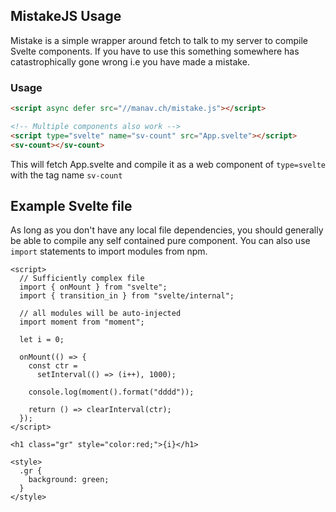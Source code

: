 ## MistakeJS Usage
Mistake is a simple wrapper around fetch to talk to my server to compile Svelte components. If you have to use this something somewhere has catastrophically gone wrong i.e you have made a mistake.

### Usage
```html
<script async defer src="//manav.ch/mistake.js"></script>

<!-- Multiple components also work -->
<script type="svelte" name="sv-count" src="App.svelte"></script>
<sv-count></sv-count>
```

This will fetch App.svelte and compile it as a web component of `type=svelte` with the tag name `sv-count`

## Example Svelte file
As long as you don't have any local file dependencies, you should generally be able to compile any self contained pure component. You can also use `import` statements to import modules from npm.
```svelte
<script>
  // Sufficiently complex file
  import { onMount } from "svelte";
  import { transition_in } from "svelte/internal";

  // all modules will be auto-injected
  import moment from "moment";

  let i = 0;

  onMount(() => {
    const ctr =
      setInterval(() => (i++), 1000);

    console.log(moment().format("dddd"));

    return () => clearInterval(ctr);
  });
</script>

<h1 class="gr" style="color:red;">{i}</h1>

<style>
  .gr {
    background: green;
  }
</style>
```